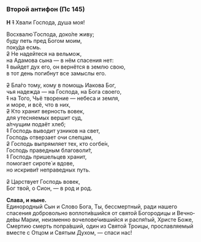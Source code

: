 ### Второй антифон (Пс 145)

**Н** ~~1~~ Хвали Господа, душа моя!  

Восхвалю́ Господа, доко́ле живу;  
буду петь пред Богом моим,  
поку́да есмь.  
~~2~~ Не надейтеся на вельмож,  
на Адамова сына — в нём спасения нет:  
~~1~~ выйдет дух его, он вернётся в землю свою,  
в тот день погибнут все замыслы его.  

~~2~~ Бла́го тому, кому в помощь Иакова Бог,  
чья надежда — на Господа, на Бога своего,  
~~1~~ на Того, Чьё творение — небеса и земля,  
и море, и всё, что в них,  
~~2~~ Кто хранит верность вовек,  
для утесняемых вершит суд,  
а́лчущим подаёт хлеб;   
~~1~~ Господь выводит узников на свет,  
Господь отверзает очи слепцам,  
~~2~~ Господь выпрямляет тех, кто согбе́н,  
Господь праведным благоволи́т,  
~~1~~ Господь пришельцев хранит,  
помогает сироте́ и вдове,  
но искриви́т неправедных путь.  

~~2~~ Царствует Господь вовек,  
Бог твой, о Сион, — в род и род.  

**Слава, и ныне.**  
Единородный Сын и Сло­во Бо­га,
Ты, бессмертный, ради нашего спасения добровольно во­плоти́вшийся
от святой Бого­ро­дицы и Вечно­де́вы Ма­рии,
неизменно воче­ло­ве́чившийся 
и рас­пя́­тый, Хри­сте Боже, Смер­тию смерть попра́в­ший,
один из Свя­той Тро­ицы,
прославляемый вместе с От­цом и Свя­тым Ду­хом, — спаси нас!